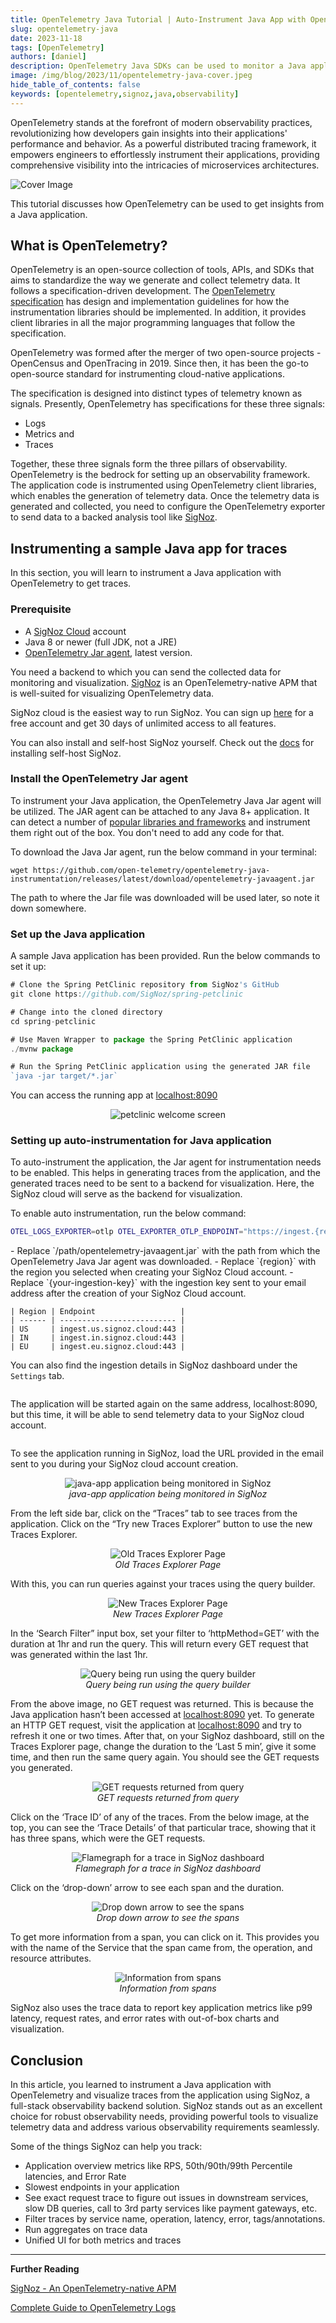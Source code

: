 ```yaml
---
title: OpenTelemetry Java Tutorial | Auto-Instrument Java App with OpenTelemetry
slug: opentelemetry-java
date: 2023-11-18
tags: [OpenTelemetry]
authors: [daniel]
description: OpenTelemetry Java SDKs can be used to monitor a Java application for performance. You can use OpenTelemetry instrumentation libraries to generate traces. OpenTelemetry collector can help you collect JVM metrics...
image: /img/blog/2023/11/opentelemetry-java-cover.jpeg
hide_table_of_contents: false
keywords: [opentelemetry,signoz,java,observability]
---
```


<head>
  <link rel="canonical" href="https://signoz.io/blog/opentelemetry-java/"/>
</head>

OpenTelemetry stands at the forefront of modern observability practices, revolutionizing how developers gain insights into their applications' performance and behavior. As a powerful distributed tracing framework, it empowers engineers to effortlessly instrument their applications, providing comprehensive visibility into the intricacies of microservices architectures.



![Cover Image](/img/blog/2023/11/opentelemetry-java-cover.webp)

This tutorial discusses how OpenTelemetry can be used to get insights from a Java application.

## What is OpenTelemetry?

OpenTelemetry is an open-source collection of tools, APIs, and SDKs that aims to standardize the way we generate and collect telemetry data. It follows a specification-driven development. The <a href = "https://github.com/open-telemetry/opentelemetry-specification" rel="noopener noreferrer nofollow" target="_blank">OpenTelemetry specification</a> has design and implementation guidelines for how the instrumentation libraries should be implemented. In addition, it provides client libraries in all the major programming languages that follow the specification.

OpenTelemetry was formed after the merger of two open-source projects - OpenCensus and OpenTracing in 2019. Since then, it has been the go-to open-source standard for instrumenting cloud-native applications.

The specification is designed into distinct types of telemetry known as signals. Presently, OpenTelemetry has specifications for these three signals:

- Logs
- Metrics and
- Traces

Together, these three signals form the three pillars of observability. OpenTelemetry is the bedrock for setting up an observability framework. The application code is instrumented using OpenTelemetry client libraries, which enables the generation of telemetry data. Once the telemetry data is generated and collected, you need to configure the OpenTelemetry exporter to send data to a backed analysis tool like [SigNoz](https://signoz.io/).

## Instrumenting a sample Java app for traces

In this section, you will learn to instrument a Java application with OpenTelemetry to get traces.

### Prerequisite

- A [SigNoz Cloud](https://signoz.io/teams/) account
- Java 8 or newer (full JDK, not a JRE)
- <a href = "https://github.com/open-telemetry/opentelemetry-java-instrumentation/releases/latest/download/opentelemetry-javaagent.jar" rel="noopener noreferrer nofollow" target="_blank">OpenTelemetry Jar agent</a>, latest version.

You need a backend to which you can send the collected data for monitoring and visualization. [SigNoz](https://signoz.io/) is an OpenTelemetry-native APM that is well-suited for visualizing OpenTelemetry data.

SigNoz cloud is the easiest way to run SigNoz. You can sign up [here](https://signoz.io/teams/) for a free account and get 30 days of unlimited access to all features.

You can also install and self-host SigNoz yourself. Check out the [docs](https://signoz.io/docs/install/) for installing self-host SigNoz.

### Install the OpenTelemetry Jar agent

To instrument your Java application, the OpenTelemetry Java Jar agent will be utilized. The JAR agent can be attached to any Java 8+ application. It can detect a number of <a href = "https://github.com/open-telemetry/opentelemetry-java-instrumentation/blob/main/docs/supported-libraries.md" rel="noopener noreferrer nofollow" target="_blank">popular libraries and frameworks</a> and instrument them right out of the box. You don't need to add any code for that.

To download the Java Jar agent, run the below command in your terminal:

```
wget https://github.com/open-telemetry/opentelemetry-java-instrumentation/releases/latest/download/opentelemetry-javaagent.jar
```

<Admonition>
The path to where the Jar file was downloaded will be used later, so note it down somewhere.
</Admonition>

### Set up the Java application

A sample Java application has been provided. Run the below commands to set it up:

```jsx
# Clone the Spring PetClinic repository from SigNoz's GitHub
git clone https://github.com/SigNoz/spring-petclinic

# Change into the cloned directory
cd spring-petclinic

# Use Maven Wrapper to package the Spring PetClinic application
./mvnw package

# Run the Spring PetClinic application using the generated JAR file
`java -jar target/*.jar`
```

You can access the running app at [localhost:8090](http://localhost:8090)

<figure data-zoomable align='center'>
    <img src="/img/blog/2023/11/petclinic-welcome.webp" alt="petclinic welcome screen"/>
    <figcaption><i></i></figcaption>
</figure>

### Setting up auto-instrumentation for Java application

To auto-instrument the application, the Jar agent for instrumentation needs to be enabled. This helps in generating traces from the application, and the generated traces need to be sent to a backend for visualization. Here, the SigNoz cloud will serve as the backend for visualization.

To enable auto instrumentation, run the below command:

```bash
OTEL_LOGS_EXPORTER=otlp OTEL_EXPORTER_OTLP_ENDPOINT="https://ingest.{region}.signoz.cloud:443" OTEL_EXPORTER_OTLP_HEADERS=signoz-access-token={your-ingestion-key} OTEL_RESOURCE_ATTRIBUTES=service.name=java-app java -javaagent:/path/opentelemetry-javaagent.jar -jar target/*.jar
```

<Admonition>
- Replace `/path/opentelemetry-javaagent.jar` with the path from which the OpenTelemetry Java Jar agent was downloaded.
- Replace `{region}` with the region you selected when creating your SigNoz Cloud account.
- Replace `{your-ingestion-key}` with the ingestion key sent to your email address after the creation of your SigNoz Cloud account.

```
| Region | Endpoint                   |
| ------ | -------------------------- |
| US     | ingest.us.signoz.cloud:443 |
| IN     | ingest.in.signoz.cloud:443 |
| EU     | ingest.eu.signoz.cloud:443 |
```
</Admonition>

You can also find the ingestion details in SigNoz dashboard under the `Settings` tab.

<figure data-zoomable align='center'>
    <img src="/img/blog/2023/11/ingestion-key-details.webp" alt=""/>
    <figcaption><i></i></figcaption>
</figure>

The application will be started again on the same address, localhost:8090, but this time, it will be able to send telemetry data to your SigNoz cloud account.

<figure data-zoomable align='center'>
    <img src="/img/blog/2023/11/java_app_running.webp" alt=""/>
    <figcaption><i></i></figcaption>
</figure>

To see the application running in SigNoz, load the URL provided in the email sent to you during your SigNoz cloud account creation.

<figure data-zoomable align='center'>
    <img src="/img/blog/2023/11/java_service_list.webp" alt="java-app application being monitored in SigNoz"/>
    <figcaption><i>java-app application being monitored in SigNoz</i></figcaption>
</figure>


From the left side bar, click on the “Traces” tab to see traces from the application. Click on the “Try new Traces Explorer” button to use the new Traces Explorer.

<figure data-zoomable align='center'>
    <img src="/img/blog/2023/11/new_trace_explorer_button.webp" alt="Old Traces Explorer Page"/>
    <figcaption><i>Old Traces Explorer Page</i></figcaption>
</figure>


With this, you can run queries against your traces using the query builder.

<figure data-zoomable align='center'>
    <img src="/img/blog/2023/11/new_trace_explorer.webp" alt="New Traces Explorer Page"/>
    <figcaption><i>New Traces Explorer Page</i></figcaption>
</figure>


In the ‘Search Filter” input box, set your filter to ‘httpMethod=GET’ with the duration at 1hr and run the query. This will return every GET request that was generated within the last 1hr.

<figure data-zoomable align='center'>
    <img src="/img/blog/2023/11/query_builder_screen.webp" alt="Query being run using the query builder"/>
    <figcaption><i>Query being run using the query builder</i></figcaption>
</figure>


From the above image, no GET request was returned. This is because the Java application hasn’t been accessed at [localhost:8090](http://localhost:8090) yet. To generate an HTTP GET request, visit the application at [localhost:8090](http://localhost:8090) and try to refresh it one or two times. After that, on your SigNoz dashboard, still on the Traces Explorer page, change the duration to the ‘Last 5 min’, give it some time, and then run the same query again. You should see the GET requests you generated.

<figure data-zoomable align='center'>
    <img src="/img/blog/2023/11/traces_GET_request.webp" alt="GET requests returned from query"/>
    <figcaption><i>GET requests returned from query</i></figcaption>
</figure>


Click on the ‘Trace ID’ of any of the traces. From the below image, at the top, you can see the ‘Trace Details’ of that particular trace, showing that it has three spans, which were the GET requests.

<figure data-zoomable align='center'>
    <img src="/img/blog/2023/11/flamegraph_java_app.webp" alt="Flamegraph for a trace in SigNoz dashboard"/>
    <figcaption><i>Flamegraph for a trace in SigNoz dashboard</i></figcaption>
</figure>


Click on the ‘drop-down’ arrow to see each span and the duration.

<figure data-zoomable align='center'>
    <img src="/img/blog/2023/11/drop_down_more_spans.webp" alt="Drop down arrow to see the spans"/>
    <figcaption><i>Drop down arrow to see the spans</i></figcaption>
</figure>


To get more information from a span, you can click on it. This provides you with the name of the Service that the span came from, the operation, and resource attributes.

<figure data-zoomable align='center'>
    <img src="/img/blog/2023/11/span_info.webp" alt="Information from spans"/>
    <figcaption><i>Information from spans</i></figcaption>
</figure>


SigNoz also uses the trace data to report key application metrics like p99 latency, request rates, and error rates with out-of-box charts and visualization.

## Conclusion

In this article, you learned to instrument a Java application with OpenTelemetry and visualize traces from the application using SigNoz, a full-stack observability backend solution.
SigNoz stands out as an excellent choice for robust observability needs, providing powerful tools to visualize telemetry data and address various observability requirements seamlessly.

Some of the things SigNoz can help you track:

- Application overview metrics like RPS, 50th/90th/99th Percentile latencies, and Error Rate
- Slowest endpoints in your application
- See exact request trace to figure out issues in downstream services, slow DB queries, call to 3rd party services like payment gateways, etc.
- Filter traces by service name, operation, latency, error, tags/annotations.
- Run aggregates on trace data
- Unified UI for both metrics and traces

---

**Further Reading**

[SigNoz - An OpenTelemetry-native APM](https://signoz.io/blog/opentelemetry-apm/)

[Complete Guide to OpenTelemetry Logs](https://signoz.io/blog/opentelemetry-logs/)
